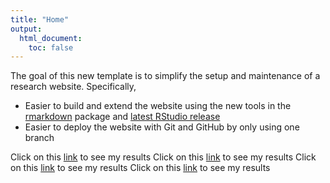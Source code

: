 ```yaml
---
title: "Home"
output:
  html_document:
    toc: false
---
```


The goal of this new template is to simplify the setup and maintenance of a research website.
Specifically,

*  Easier to build and extend the website using the new tools in the [rmarkdown][] package and [latest RStudio release][rstudio]
*  Easier to deploy the website with Git and GitHub by only using one branch

[rmarkdown]: http://rmarkdown.rstudio.com/rmarkdown_websites.htm
[rstudio]: https://www.rstudio.com/products/rstudio/download/preview/

Click on this [link](cds_creation-qc_filtering.html) to see my results
Click on this [link](E15_Mb.recursive_analysis.html) to see my results
Click on this [link](E15_Fb.recursive_analysis.html) to see my results
Click on this [link](E15_all.recursive_analysis.html) to see my results

